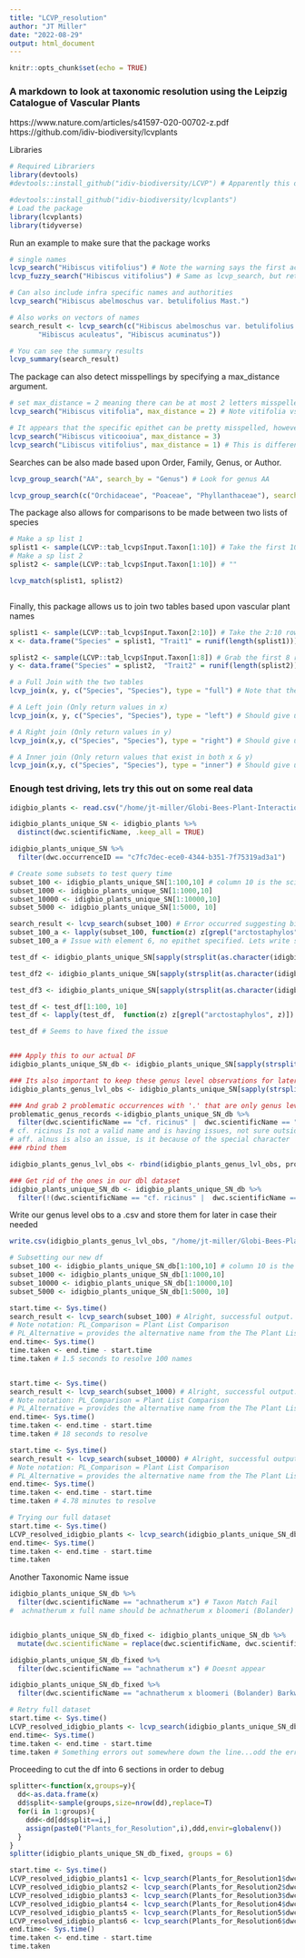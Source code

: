 ```yaml
---
title: "LCVP_resolution"
author: "JT Miller"
date: "2022-08-29"
output: html_document
---
```


```r
knitr::opts_chunk$set(echo = TRUE)
```

### A markdown to look at taxonomic resolution using the Leipzig Catalogue of Vascular Plants
https://www.nature.com/articles/s41597-020-00702-z.pdf 
https://github.com/idiv-biodiversity/lcvplants

Libraries
```r
# Required Librariers
library(devtools)
#devtools::install_github("idiv-biodiversity/LCVP") # Apparently this database is large enough to error R out if you have default download options. Set options(timeout=9999999) to remedy this issue and avoiding a FAIL errorcode. 

#devtools::install_github("idiv-biodiversity/lcvplants")
# Load the package
library(lcvplants)
library(tidyverse)
```

Run an example to make sure that the package works 
```r
# single names
lcvp_search("Hibiscus vitifolius") # Note the warning says the first accepted name was returned. 
lcvp_fuzzy_search("Hibiscus vitifolius") # Same as lcvp_search, but returns ALL matches including synonyms 

# Can also include infra specific names and authorities
lcvp_search("Hibiscus abelmoschus var. betulifolius Mast.")

# Also works on vectors of names
search_result <- lcvp_search(c("Hibiscus abelmoschus var. betulifolius Mast.", "Hibiscus abutiloides Willd.", 
       "Hibiscus aculeatus", "Hibiscus acuminatus"))

# You can see the summary results
lcvp_summary(search_result)

```
The package can also detect misspellings by specifying a max_distance argument. 
```r
# set max_distance = 2 meaning there can be at most 2 letters misspelled in the genus, then epithet 
lcvp_search("Hibiscus vitifolia", max_distance = 2) # Note vitifolia vs vitifolius

# It appears that the specific epithet can be pretty misspelled, however the any genus misspellings will void the search
lcvp_search("Hibiscus viticooiua", max_distance = 3)
lcvp_search("Libiscus vitifolius", max_distance = 1) # This is different then what the authors specified in their methods, possibly something changed? 
```
Searches can be also made based upon Order, Family, Genus, or Author.
```r
lcvp_group_search("AA", search_by = "Genus") # Look for genus AA 

lcvp_group_search(c("Orchidaceae", "Poaceae", "Phyllanthaceae"), search_by = "Family") # Look up the following families
```
The package also allows for comparisons to be made between two lists of species
```r
# Make a sp list 1
splist1 <- sample(LCVP::tab_lcvp$Input.Taxon[1:10]) # Take the first 10 rows of the tab_lcvp df and subset it into a vector of the first 10 values in Input.Taxon
# Make a sp list 2
splist2 <- sample(LCVP::tab_lcvp$Input.Taxon[1:10]) # ""

lcvp_match(splist1, splist2)



```
Finally, this package allows us to join two tables based upon vascular plant names
```r
splist1 <- sample(LCVP::tab_lcvp$Input.Taxon[2:10]) # Take the 2:10 rows of the tab_lcvp df and subset it into a vector of the first 2:10 values in Input.Taxon (9 values)
x <- data.frame("Species" = splist1, "Trait1" = runif(length(splist1))) # Create a dummy dataframe with the a column for Species made with the vector splist1, then populate a second column with uniform distribution of numbers for the length of the vector splist1

splist2 <- sample(LCVP::tab_lcvp$Input.Taxon[1:8]) # Grab the first 8 rows
y <- data.frame("Species" = splist2,  "Trait2" = runif(length(splist2)), "Trait3" = runif(length(splist2))) # Add in the compoinent of a third trait

# a Full Join with the two tables
lcvp_join(x, y, c("Species", "Species"), type = "full") # Note that the comparison generates NAs for where they dont match up. For example list 2 does not contain the elements 2 & 6 found in list 1. 

# A Left join (Only return values in x)
lcvp_join(x, y, c("Species", "Species"), type = "left") # Should give us 9 values

# A Right join (Only return values in y)
lcvp_join(x,y, c("Species", "Species"), type = "right") # Should give us 8 values

# A Inner join (Only return values that exist in both x & y)
lcvp_join(x,y, c("Species", "Species"), type = "inner") # Should give us 7 values
```
### Enough test driving, lets try this out on some real data

```r
idigbio_plants <- read.csv("/home/jt-miller/Globi-Bees-Plant-Interactions/Globi-Bees-Plants-Interactions/Raw-Data/Plant-Data/idigbio-plant-unresolved-names.csv")

idigbio_plants_unique_SN <- idigbio_plants %>% 
  distinct(dwc.scientificName, .keep_all = TRUE)

idigbio_plants_unique_SN %>% 
  filter(dwc.occurrenceID == "c7fc7dec-ece0-4344-b351-7f75319ad3a1")

# Create some subsets to test query time
subset_100 <- idigbio_plants_unique_SN[1:100,10] # column 10 is the scientificName 
subset_1000 <- idigbio_plants_unique_SN[1:1000,10]
subset_10000 <- idigbio_plants_unique_SN[1:10000,10]
subset_5000 <- idigbio_plants_unique_SN[1:5000, 10]
```

```r
search_result <- lcvp_search(subset_100) # Error occurred suggesting binomial name violation, check for example "arctostaphylos" 
subset_100_a <- lapply(subset_100, function(z) z[grepl("arctostaphylos", z)])
subset_100_a # Issue with element 6, no epithet specified. Lets write some code that with remove any entries that don't have more than a a singular word present 

test_df <- idigbio_plants_unique_SN[sapply(strsplit(as.character(idigbio_plants_unique_SN$dwc.scientificName)," "),length)>1,] # Drops anything with less than 2 words in the character string  

test_df2 <- idigbio_plants_unique_SN[sapply(strsplit(as.character(idigbio_plants_unique_SN$dwc.scientificName)," "),length)==1,] # Shows the ones we got rid of, besides that one value that has zero

test_df3 <- idigbio_plants_unique_SN[sapply(strsplit(as.character(idigbio_plants_unique_SN$dwc.scientificName)," "),length)==0,]

test_df <- test_df[1:100, 10]
test_df <- lapply(test_df,  function(z) z[grepl("arctostaphylos", z)])

test_df # Seems to have fixed the issue 


### Apply this to our actual DF 
idigbio_plants_unique_SN_db <- idigbio_plants_unique_SN[sapply(strsplit(as.character(idigbio_plants_unique_SN$dwc.scientificName)," "),length)>1,]

### Its also important to keep these genus level observations for later in case we need them 
idigbio_plants_genus_lvl_obs <- idigbio_plants_unique_SN[sapply(strsplit(as.character(idigbio_plants_unique_SN$dwc.scientificName)," "),length)==1,]

### And grab 2 problematic occurrences with '.' that are only genus level observations and add them to this list
problematic_genus_records <-idigbio_plants_unique_SN_db %>%
  filter(dwc.scientificName == "cf. ricinus" |  dwc.scientificName == "aff. alnus")
# cf. ricinus Is not a valid name and is having issues, not sure outside of just dropping it. https://www.idigbio.org/portal/records/e8c3a500-647b-446a-b372-b17c11592f3d
# aff. alnus is also an issue, is it because of the special character '.' in the genus?
### rbind them

idigbio_plants_genus_lvl_obs <- rbind(idigbio_plants_genus_lvl_obs, problematic_genus_records)

### Get rid of the ones in our dbl dataset
idigbio_plants_unique_SN_db <- idigbio_plants_unique_SN_db %>% 
  filter(!(dwc.scientificName == "cf. ricinus" |  dwc.scientificName == "aff. alnus"))

```
Write our genus level obs to a .csv and store them for later in case their needed 
```r
write.csv(idigbio_plants_genus_lvl_obs, "/home/jt-miller/Globi-Bees-Plant-Interactions/Processed-Data/idigbio-plants-genus-lvl-obs-only.csv", row.names = FALSE)
```

```r
# Subsetting our new df 
subset_100 <- idigbio_plants_unique_SN_db[1:100,10] # column 10 is the scientificName 
subset_1000 <- idigbio_plants_unique_SN_db[1:1000,10]
subset_10000 <- idigbio_plants_unique_SN_db[1:10000,10]
subset_5000 <- idigbio_plants_unique_SN_db[1:5000, 10]

start.time <- Sys.time()
search_result <- lcvp_search(subset_100) # Alright, successful output. 
# Note notation: PL_Comparison = Plant List Comparison
# PL_Alternative = provides the alternative name from the The Plant List 
end.time<- Sys.time()
time.taken <- end.time - start.time
time.taken # 1.5 seconds to resolve 100 names 


start.time <- Sys.time()
search_result <- lcvp_search(subset_1000) # Alright, successful output. 
# Note notation: PL_Comparison = Plant List Comparison
# PL_Alternative = provides the alternative name from the The Plant List 
end.time<- Sys.time()
time.taken <- end.time - start.time
time.taken # 18 seconds to resolve

start.time <- Sys.time()
search_result <- lcvp_search(subset_10000) # Alright, successful output. 
# Note notation: PL_Comparison = Plant List Comparison
# PL_Alternative = provides the alternative name from the The Plant List 
end.time<- Sys.time()
time.taken <- end.time - start.time
time.taken # 4.78 minutes to resolve

# Trying our full dataset
start.time <- Sys.time()
LCVP_resolved_idigbio_plants <- lcvp_search(idigbio_plants_unique_SN_db$dwc.scientificName) # Failed to run due to taxonomic name issue
end.time<- Sys.time()
time.taken <- end.time - start.time
time.taken
```
Another Taxonomic Name issue 
```r
idigbio_plants_unique_SN_db %>%
  filter(dwc.scientificName == "achnatherum x") # Taxon Match Fail 
#  achnatherum x full name should be achnatherum x bloomeri (Bolander) Barkworth, note that this wasn't the parsing script that did this, it was like this from the pull. https://www.idigbio.org/portal/records/2c012181-5b72-463e-b484-8f2f7cf12c37


idigbio_plants_unique_SN_db_fixed <- idigbio_plants_unique_SN_db %>% 
  mutate(dwc.scientificName = replace(dwc.scientificName, dwc.scientificName ==  "achnatherum x" ,"achnatherum x bloomeri (Bolander) Barkworth" ))

idigbio_plants_unique_SN_db_fixed %>%
  filter(dwc.scientificName == "achnatherum x") # Doesnt appear

idigbio_plants_unique_SN_db_fixed %>%
  filter(dwc.scientificName == "achnatherum x bloomeri (Bolander) Barkworth") # Confirmed Fix


```
```r
# Retry full dataset 
start.time <- Sys.time()
LCVP_resolved_idigbio_plants <- lcvp_search(idigbio_plants_unique_SN_db_fixed$dwc.scientificName) # Failed to run due to taxonomic name issue
end.time<- Sys.time()
time.taken <- end.time - start.time
time.taken # Something errors out somewhere down the line...odd the error is very general as well so Not super helpful for debugging
```
Proceeding to cut the df into 6 sections in order to debug 
```r
splitter<-function(x,groups=y){
  dd<-as.data.frame(x)
  dd$split<-sample(groups,size=nrow(dd),replace=T)
  for(i in 1:groups){
    ddd<-dd[dd$split==i,]
    assign(paste0("Plants_for_Resolution",i),ddd,envir=globalenv())
  }
}
splitter(idigbio_plants_unique_SN_db_fixed, groups = 6)

start.time <- Sys.time()
LCVP_resolved_idigbio_plants1 <- lcvp_search(Plants_for_Resolution1$dwc.scientificName)
LCVP_resolved_idigbio_plants2 <- lcvp_search(Plants_for_Resolution2$dwc.scientificName)
LCVP_resolved_idigbio_plants3 <- lcvp_search(Plants_for_Resolution3$dwc.scientificName)
LCVP_resolved_idigbio_plants4 <- lcvp_search(Plants_for_Resolution4$dwc.scientificName)
LCVP_resolved_idigbio_plants5 <- lcvp_search(Plants_for_Resolution5$dwc.scientificName)
LCVP_resolved_idigbio_plants6 <- lcvp_search(Plants_for_Resolution6$dwc.scientificName)
end.time<- Sys.time()
time.taken <- end.time - start.time
time.taken
```

